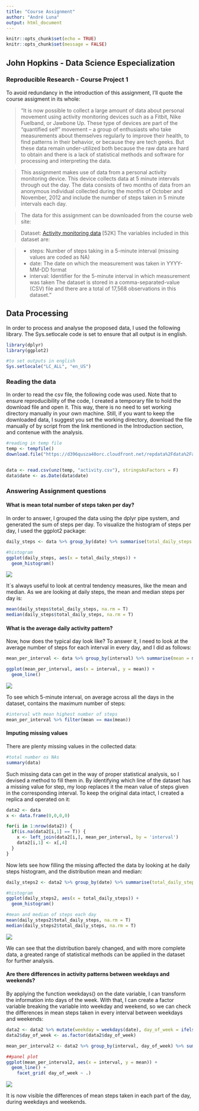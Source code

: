 ```yaml
---
title: "Course Assignment"
author: "André Luna"
output: html_document
---
```


```r
knitr::opts_chunk$set(echo = TRUE)
knitr::opts_chunk$set(message = FALSE)
```

## John Hopkins - Data Science Especialization
### Reproducible Research - Course Project 1

To avoid redundancy in the introduction of this assignment, I'll quote the course assigment in its whole:

> "It is now possible to collect a large amount of data about personal movement  using activity monitoring devices such as a Fitbit, Nike Fuelband, or Jawbone Up. These type of devices are part of the “quantified self” movement – a group of enthusiasts who take measurements about themselves regularly to improve their health, to find patterns in their behavior, or because they are tech geeks. But these data remain under-utilized both because the raw data are hard to obtain and there is a lack of statistical methods and software for processing and interpreting the data.

> This assignment makes use of data from a personal activity monitoring device. This device collects data at 5 minute intervals through out the day. The data consists of two months of data from an anonymous individual collected during the months of October and November, 2012 and include the number of steps taken in 5 minute intervals each day.

> The data for this assignment can be downloaded from the course web site:

> Dataset: [Activity monitoring data](https://d396qusza40orc.cloudfront.net/repdata%2Fdata%2Factivity.zip) [52K]
> The variables included in this dataset are:

> * steps: Number of steps taking in a 5-minute interval (missing values are coded as NA)
* date: The date on which the measurement was taken in YYYY-MM-DD format
* interval: Identifier for the 5-minute interval in which measurement was taken
The dataset is stored in a comma-separated-value (CSV) file and there are a total of 17,568 observations in this dataset."

## Data Processing

In order to process and analyse the proposed data, I used the following library. The Sys.setlocale code is set to ensure that all output is in english.

```r
library(dplyr)
library(ggplot2)

#to set outputs in english
Sys.setlocale("LC_ALL", "en_US")

```
  
### Reading the data
In order to read the csv file, the following code was used. Note that to ensure reproducibility of the code, I created a temporary file to hold the download file and open it. This way, there is no need to set working directory manually in your own machine. Still, if you want to keep the downloaded data, I suggest you set the working directory, download the file manually of by script from the link mentioned in the Introduction section, and contenue with the analysis.

```r
#reading in temp file
temp <- tempfile()
download.file("https://d396qusza40orc.cloudfront.net/repdata%2Fdata%2Factivity.zip", temp)


data <- read.csv(unz(temp, "activity.csv"), stringsAsFactors = F)
data$date <- as.Date(data$date)
```

### Answering Assignment questions

#### What is mean total number of steps taken per day?
In order to answer, I grouped the data using the dplyr pipe system, and generated the sum of steps per day. To visualize the histogram of steps per day, I used the ggplot2 package:

```r
daily_steps <- data %>% group_by(date) %>% summarise(total_daily_steps = sum(steps))

#histogram
ggplot(daily_steps, aes(x = total_daily_steps)) +
  geom_histogram()
```
![](figures/plot1.png)


It´s always useful to look at central tendency measures, like the mean and median. As we are looking at daily steps, the mean and median steps per day is:

```r
mean(daily_steps$total_daily_steps, na.rm = T)
median(daily_steps$total_daily_steps, na.rm = T)
```

#### What is the average daily activity pattern?
Now, how does the typical day look like? To answer it, I need to look at the average number of steps for each interval in every day, and I did as follows:

```r
mean_per_interval <- data %>% group_by(interval) %>% summarise(mean = mean(steps, na.rm = T))

ggplot(mean_per_interval, aes(x = interval, y = mean)) +
  geom_line()
```
![](figures/plot2.png)

To see which 5-minute interval, on average across all the days in the dataset, contains the maximum number of steps:

```r
#interval wth mean highest number of steps
mean_per_interval %>% filter(mean == max(mean))
```

#### Imputing missing values
There are plenty missing values in the collected data:

```r
#total number os NAs
summary(data)
```

Such missing data can get in the way of proper statistical analysis, so I devised a method to fill them in. By identifying which line of the dataset has a missing value for step, my loop replaces it the mean value of steps given in the corresponding interval. To keep the original data intact, I created a replica and operated on it:  

```r
data2 <- data
x <- data.frame(0,0,0,0)

for(i in 1:nrow(data2)) {
  if(is.na(data2[i,1] == T)) {
    x <- left_join(data2[i,], mean_per_interval, by = 'interval')
    data2[i,1] <- x[,4]
  }
}
```

Now lets see how filling the missing affected the data by looking at he daily steps histogram, and the distribution mean and median:

```r
daily_steps2 <- data2 %>% group_by(date) %>% summarise(total_daily_steps = sum(steps))

#histogram
ggplot(daily_steps2, aes(x = total_daily_steps)) +
  geom_histogram()

#mean and median of steps each day
mean(daily_steps2$total_daily_steps, na.rm = T)
median(daily_steps2$total_daily_steps, na.rm = T)
```
![](figures/plot3.png)

We can see that the distribution barely changed, and with more complete data, a greated range of statistical methods can be applied in the dataset for further analysis.

#### Are there differences in activity patterns between weekdays and weekends?
By applying the function weekdays() on the date variable, I can transform the information into days of the week. With that, I can create a factor variable breaking the variable into weekday and weekend, so we can check the differences in mean steps taken in every interval between weekdays and weekends:

```r
data2 <- data2 %>% mutate(weekday = weekdays(date), day_of_week = ifelse(weekday == "Saturday" | weekday == "Sunday", "weekend", "weekday"))
data2$day_of_week <- as.factor(data2$day_of_week) 

mean_per_interval2 <- data2 %>% group_by(interval, day_of_week) %>% summarise(mean = mean(steps, na.rm = T))

##panel plot
ggplot(mean_per_interval2, aes(x = interval, y = mean)) + 
  geom_line() + 
    facet_grid( day_of_week ~ .)
```
![](figures/plot4.png)

It is now visible the differences of mean steps taken in each part of the day, during weekdays and weekends.